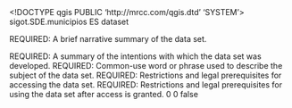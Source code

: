 <!DOCTYPE qgis PUBLIC 'http://mrcc.com/qgis.dtd' 'SYSTEM'>
<qgis version="3.42.1-Münster">
  <identifier>sigot.SDE.municipios</identifier>
  <parentidentifier></parentidentifier>
  <language>ES</language>
  <type>dataset</type>
  <title>sigot.SDE.municipios</title>
  <abstract>REQUIRED: A brief narrative summary of the data set.

REQUIRED: A summary of the intentions with which the data set was developed.</abstract>
  <keywords vocabulary="gmd:topicCategory">
    <keyword>REQUIRED: Common-use word or phrase used to describe the subject of the data set.</keyword>
  </keywords>
  <contact>
    <name></name>
    <organization></organization>
    <position></position>
    <voice></voice>
    <fax></fax>
    <email></email>
    <role></role>
  </contact>
  <links>
    <link name="SDE Feature Class" size="" url="Server=sigotnal; Service=5153; Database=sigot; User=sde; Version=sde.DEFAULT" format="" type="ArcSDE Connection" description="" mimeType=""/>
  </links>
  <dates/>
  <fees></fees>
  <constraints type="Access">REQUIRED: Restrictions and legal prerequisites for accessing the data set.</constraints>
  <rights>REQUIRED: Restrictions and legal prerequisites for using the data set after access is granted.</rights>
  <encoding></encoding>
  <crs>
    <spatialrefsys nativeFormat="Wkt">
      <wkt></wkt>
      <proj4></proj4>
      <srsid>0</srsid>
      <srid>0</srid>
      <authid></authid>
      <description></description>
      <projectionacronym></projectionacronym>
      <ellipsoidacronym></ellipsoidacronym>
      <geographicflag>false</geographicflag>
    </spatialrefsys>
  </crs>
  <extent>
    <spatial dimensions="2" crs="EPSG:4326" minx="165298.15910099999746308" maxy="1984866.73545100004412234" maxz="0" miny="22693.22399199999927077" minz="0" maxx="1807020.27467800001613796"/>
    <temporal>
      <period>
        <start></start>
        <end></end>
      </period>
    </temporal>
  </extent>
</qgis>
